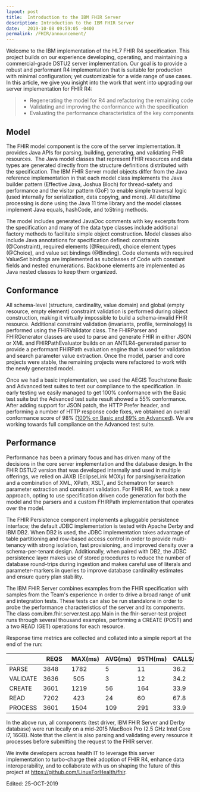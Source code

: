 ```yaml
---
layout: post
title:  Introduction to the IBM FHIR Server
description: Introduction to the IBM FHIR Server
date:   2019-10-08 09:59:05 -0400
permalink: /FHIR/announcement/
---
```


Welcome to the IBM implementation of the HL7 FHIR R4 specification. This project builds on our experience developing, operating, and maintaining a commercial-grade DSTU2 server implementation. Our goal is to provide a robust and performant R4 implementation that is suitable for production with minimal configuration; yet customizable for a wide range of use cases. In this article, we give you insight into the work that went into upgrading our server implementation for FHIR R4: 

> - Regenerating the model for R4 and refactoring the remaining code
> - Validating and improving the conformance with the specification
> - Evaluating the performance characteristics of the key components

## Model
The FHIR model component is the core of the server implementation. It provides Java APIs for parsing, building, generating, and validating FHIR resources.  The Java model classes that represent FHIR resources and data types are generated directly from the structure definitions distributed with the specification. The IBM FHIR Server model objects differ from the Java reference implementation in that each model class implements the Java builder pattern (Effective Java, Joshua Bloch) for thread-safety and performance and the visitor pattern (GoF) to enable simple traversal logic (used internally for serialization, data copying, and more). All date/time processing is done using the Java 11 time library and the model classes implement Java equals, hashCode, and toString methods.

The model includes generated JavaDoc comments with key excerpts from the specification and many of the data type classes include additional factory methods to facilitate simple object construction. Model classes also include Java annotations for specification defined: constraints (@Constraint), required elements (@Required), choice element types (@Choice), and value set bindings (@Binding). Code elements with required ValueSet bindings are implemented as subclasses of Code with constant fields and nested enumerations. Backbone elements are implemented as Java nested classes to keep them organized.

## Conformance
All schema-level (structure, cardinality, value domain) and global (empty resource, empty element) constraint validation is performed during object construction, making it virtually impossible to build a schema-invalid FHIR resource. Additional constraint validation (invariants, profile, terminology) is performed using the FHIRValidator class. The FHIRParser and FHIRGenerator classes are used to parse and generate FHIR in either JSON or XML and FHIRPathEvaluator builds on an ANTLR4-generated parser to provide a performant FHIRPath evaluation engine that is used for validation and search parameter value extraction. Once the model, parser and core projects were stable, the remaining projects were refactored to work with the newly generated model.

Once we had a basic implementation, we used the AEGIS Touchstone Basic and Advanced test suites to test our compliance to the specification. In early testing we easily managed to get 100% conformance with the Basic test suite but the Advanced test suite result showed a 55% conformance. After adding support for JSON patch, the HTTP Prefer header, and performing a number of HTTP response code fixes, we obtained an overall conformance score of 98% [(100% on Basic and 89% on Advanced)]. We are working towards full compliance on the Advanced test suite.

## Performance
Performance has been a primary focus and has driven many of the decisions in the core server implementation and the database design. In the FHIR DSTU2 version that was developed internally and used in multiple offerings, we relied on JAXB (EclipseLink MOXy) for parsing/serialization and a combination of XML, XPath, XSLT, and Schematron for search parameter extraction and constraint validation. For FHIR R4, we took a new approach, opting to use specification driven code generation for both the model and the parsers and a custom FHIRPath implementation that operates over the model.

The FHIR Persistence component implements a pluggable persistence interface; the default JDBC implementation is tested with Apache Derby and IBM DB2. When DB2 is used, the JDBC implementation takes advantage of table partitioning and row-based access control in order to provide multi-tenancy with strong isolation, fast provisioning, and improved density over a schema-per-tenant design. Additionally, when paired with DB2, the JDBC persistence layer makes use of stored procedures to reduce the number of database round-trips during ingestion and makes careful use of literals and parameter-markers in queries to improve database cardinality estimates and ensure query plan stability.

The IBM FHIR Server combines examples from the FHIR specification with samples from the Team's experience in order to drive a broad range of unit and integration tests. These tests can also be run standalone in order to probe the performance characteristics of the server and its components. The class com.ibm.fhir.server.test.app.Main in the fhir-server-test project runs through several thousand examples, performing a CREATE (POST) and a two READ (GET) operations for each resource. 

Response time metrics are collected and collated into a simple report at the end of the run:

|         |  REQS  |  MAX(ms)  | AVG(ms) | 95TH(ms) | CALLS/s |
| ------  | ------ | --------- | ------- | -------  | ------- |
|PARSE    | 3848   | 1782      | 5       | 11       | 36.2    |
|VALIDATE | 3636   | 505       | 3       | 12       | 34.2    |
|CREATE   | 3601   | 1219      | 56      | 164      | 33.9    |
|READ     | 7202   | 423       | 24      | 60       | 67.8    |
|PROCESS  | 3601   | 1504      | 109     | 291      | 33.9    | 

In the above run, all components (test driver, IBM FHIR Server and Derby database) were run locally on a mid-2015 MacBook Pro (2.5 GHz Intel Core i7, 16GB). Note that the client is also parsing and validating every resource it processes before submitting the request to the FHIR server.

We invite developers across health IT to leverage this server implementation to turbo-charge their adoption of FHIR R4, enhance data interoperability, and to collaborate with us on shaping the future of this project at https://github.com/LinuxForHealth/fhir.

[(100% on Basic and 89% on Advanced)]: <https://touchstone.aegis.net/touchstone/analytics/published?month=201909&spec=FHIR%204.0.0&pa=HL7_FHIR_SERVER&testSystem=5d5e96a10a120e7f08942098&supportedOnly=true&cb=/HL7_FHIR_4_0_0>

Edited: 25-OCT-2019
